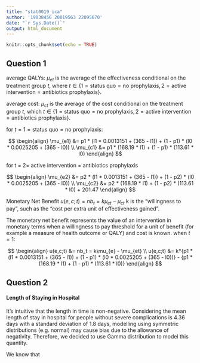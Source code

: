 ```yaml
---
title: "stat0019_ica"
author: '19038456 20019563 22095670'
date: "`r Sys.Date()`"
output: html_document
---
```


```r
knitr::opts_chunk$set(echo = TRUE)
```

## Question 1

average QALYs: $\mu_{et}$ is the average of the effectiveness conditional on the treatment group $t$, where $t \in \{1=\text{status quo} = \text{no prophylaxis},2= \text{active intervention} = \text{antibiotics prophylaxis}\}$.

average cost: $\mu_{ct}$ is the average of the cost conditional on the treatment group $t$, which $t \in \{1=\text{status quo} = \text{no prophylaxis},2= \text{active intervention} = \text{antibiotics prophylaxis}\}$.

for $t = 1 =\text{status quo} = \text{no prophylaxis}$:

$$
\begin{align}
\mu_{e1} &= p1 * (l1 * 0.0013151 + (365 - l1)) + (1 - p1) * (l0 * 0.0025205 + (365 - l0)) \\
\mu_{c1} &= p1 * (168.19 * l1) + (1 - p1) * (113.61 * l0)
\end{align}
$$

for t = 2= active intervention = antibiotics prophylaxis

$$
\begin{align}
\mu_{e2} &= p2 * (l1 * 0.0013151 + (365 - l1)) + (1 - p2) * (l0 * 0.0025205 + (365 - l0)) \\
\mu_{c2} &= p2 * (168.19 * l1) + (1 - p2) * (113.61 * l0) + 201.47
\end{align}
$$

Monetary Net Benefit $u(e,c;t) = nb_t = k\mu_{et} - \mu_{ct}$ k is the "willingness to pay", such as the "cost per extra unit of effectiveness gained".

The monetary net benefit represents the value of an intervention in monetary terms when a willingness to pay threshold for a unit of benefit (for example a measure of health outcome or QALY) and cost is known. when $t = 1$:

$$
\begin{align}
u(e,c;t) &= nb_t = k\mu_{e} - \mu_{et} \\
u(e,c;t) &= k*{p1 * (l1 * 0.0013151 + (365 - l1)) + (1 - p1) * (l0 * 0.0025205 + (365 - l0))} - {p1 * (168.19 * l1) + (1 - p1) * (113.61 * l0)}
\end{align}
$$

## Question 2

#### Length of Staying in Hospital

It's intuitive that the length in time is non-negative. Considering the mean length of stay in hospital for people without severe complications is 4.36 days with a standard deviation of 1.8 days, modelling using symmetric distributions (e.g. normal) may cause bias due to the allowance of negativity. Therefore, we decided to use Gamma distribution to model this quantity.

We know that
